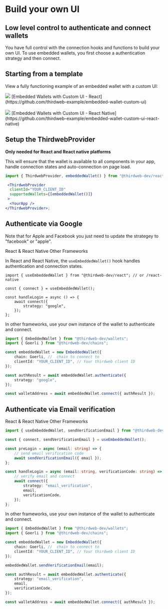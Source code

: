 
# Build your own UI

## Low level control to authenticate and connect wallets

You have full control with the connection hooks and functions to build your own UI. To use embedded wallets, you first choose a authentication strategy and then connect.

## Starting from a template

View a fully functioning example of an embedded wallet with a custom UI:

<Callout variant='info' title="Embedded Wallets with Custom UI - React">

<div className="flex flex-row items-center gap-x-2">
	<Image src={EmbeddedWallet} />
	[Embedded Wallets with Custom UI - React](https://github.com/thirdweb-example/embedded-wallet-custom-ui)
</div>

</Callout>

<br />

<Callout variant='info' title="Embedded Wallets with Custom UI - React Native">

<div className="flex flex-row items-center gap-x-2">
	<Image src={EmbeddedWallet} />
	[Embedded Wallets with Custom UI - React Native](https://github.com/thirdweb-example/embedded-wallet-custom-ui-react-native)
</div>

</Callout>

## Setup the ThirdwebProvider

**Only needed for React and React native platforms**

This will ensure that the wallet is available to all components in your app, handle connection states and auto-connection on page load.

```jsx
import { ThirdwebProvider, embeddedWallet() } from "@thirdweb-dev/react"; // or /react-native

 <ThirdwebProvider
  clientId="YOUR_CLIENT_ID"
  supportedWallets={[embeddedWallet()]}
 >
  <YourApp />
</ThirdwebProvider>;
```

## Authenticate via Google

Note that for Apple and Facebook you just need to update the strategey to "facebook" or "apple".

<Tabs defaultValue="react-native">
<TabsList>
	<TabsTrigger value="react-native">React & React Native</TabsTrigger>
	<TabsTrigger value="typescript">Other Frameworks</TabsTrigger>
</TabsList>

<TabsContent value="react-native">

In React and React Native, the `useEmbeddedWallet()` hook handles authentication and connection states.

```tsx
import { useEmbeddedWallet } from "@thirdweb-dev/react"; // or /react-native

const { connect } = useEmbeddedWallet();

const handleLogin = async () => {
	await connect({
		strategy: "google",
	});
};
```

</TabsContent>

<TabsContent value="typescript">

In other frameworks, use your own instance of the wallet to authenticate and connect.

```typescript
import { EmbeddedWallet } from "@thirdweb-dev/wallets";
import { Goerli } from "@thirdweb-dev/chains";

const embeddedWallet = new EmbeddedWallet({
	chain: Goerli, //  chain to connect to
	clientId: "YOUR_CLIENT_ID", // Your thirdweb client ID
});

const authResult = await embeddedWallet.authenticate({
	strategy: "google",
});

const walletAddress = await embeddedWallet.connect({ authResult });
```

</TabsContent>
</Tabs>

## Authenticate via Email verification

<Tabs defaultValue="react-native">
<TabsList>
	<TabsTrigger value="react-native">React & React Native</TabsTrigger>
	<TabsTrigger value="typescript">Other Frameworks</TabsTrigger>
</TabsList>

<TabsContent value="react-native">

```typescript
import { useEmbeddedWallet, sendVerificationEmail } from "@thirdweb-dev/react"; // or /react-native

const { connect, sendVerificationEmail } = useEmbeddedWallet();

const preLogin = async (email: string) => {
	// send email verification code
	await sendVerificationEmail({ email });
};

const handleLogin = async (email: string, verificationCode: string) => {
	// verify email and connect
	await connect({
		strategy: "email_verification",
		email,
		verificationCode,
	});
};
```

</TabsContent>

<TabsContent value="typescript">

In other frameworks, use your own instance of the wallet to authenticate and connect.

```typescript
import { EmbeddedWallet } from "@thirdweb-dev/wallets";
import { Goerli } from "@thirdweb-dev/chains";

const embeddedWallet = new EmbeddedWallet({
	chain: Goerli, //  chain to connect to
	clientId: "YOUR_CLIENT_ID", // Your thirdweb client ID
});

embeddedWallet.sendVerificationEmail(email);

const authResult = await embeddedWallet.authenticate({
	strategy: "email_verification",
	email,
	verificationCode,
});

const walletAddress = await embeddedWallet.connect({ authResult });
```

</TabsContent>
</Tabs>
